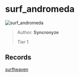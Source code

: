 
# surf_andromeda

![surf_andromeda](https://raw.githubusercontent.com/Sayt123/SurfMapPics/Maps-and-bonuses/csgo/surf_andromeda.jpg)

> Author: **Syncronyze**
>
> Tier 1

## Records

[surfheaven](https://surfheaven.eu/map/surf_andromeda)
